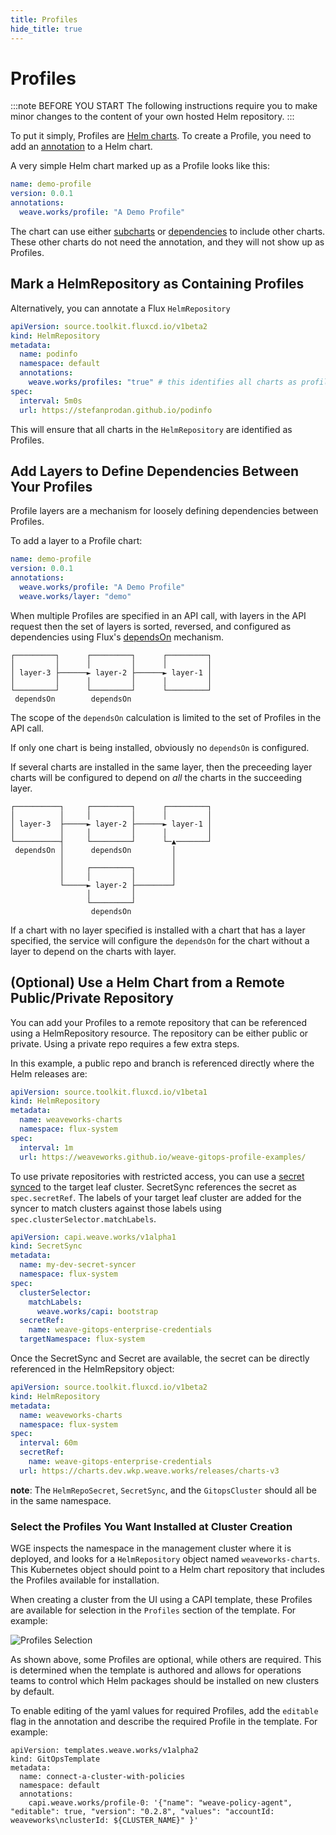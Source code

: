```yaml
---
title: Profiles
hide_title: true
---
```



# Profiles <TierLabel tiers="Enterprise" />

:::note BEFORE YOU START
The following instructions require you to make minor changes to the content of your own hosted Helm repository.
:::

To put it simply, Profiles are [Helm charts](https://helm.sh/docs/topics/charts/). To create a Profile, you need to add an [annotation](https://helm.sh/docs/topics/charts/#the-chartyaml-file) to a Helm chart.

A very simple Helm chart marked up as a Profile looks like this:
```yaml
name: demo-profile
version: 0.0.1
annotations:
  weave.works/profile: "A Demo Profile"
```
The chart can use either [subcharts](https://helm.sh/docs/chart_template_guide/subcharts_and_globals/) or [dependencies](https://helm.sh/docs/chart_best_practices/dependencies/#helm) to include other charts. These other charts do not need the annotation, and they will not show up as Profiles.

## Mark a HelmRepository as Containing Profiles

Alternatively, you can annotate a Flux `HelmRepository`
```yaml
apiVersion: source.toolkit.fluxcd.io/v1beta2
kind: HelmRepository
metadata:
  name: podinfo
  namespace: default
  annotations:
    weave.works/profiles: "true" # this identifies all charts as profiles
spec:
  interval: 5m0s
  url: https://stefanprodan.github.io/podinfo
```  

This will ensure that all charts in the `HelmRepository` are identified as Profiles.

## Add Layers to Define Dependencies Between Your Profiles

Profile layers are a mechanism for loosely defining dependencies between Profiles.

To add a layer to a Profile chart:
```yaml
name: demo-profile
version: 0.0.1
annotations:
  weave.works/profile: "A Demo Profile"
  weave.works/layer: "demo"
```

When multiple Profiles are specified in an API call, with layers in the API request then the set of layers is sorted, reversed, and configured as dependencies using Flux's [dependsOn](https://fluxcd.io/docs/components/helm/helmreleases/#helmrelease-dependencies) mechanism.
```
┌─────────┐      ┌─────────┐      ┌─────────┐
│         │      │         │      │         │
│ layer-3 ├──────► layer-2 ├──────► layer-1 │
│         │      │         │      │         │
└─────────┘      └─────────┘      └─────────┘
 dependsOn        dependsOn
```

The scope of the `dependsOn` calculation is limited to the set of Profiles in the API call.

If only one chart is being installed, obviously no `dependsOn` is configured.

If several charts are installed in the same layer, then the preceeding layer charts will be configured to depend on _all_ the charts in the succeeding layer.
```
┌──────────┐     ┌─────────┐      ┌─────────┐
│          │     │         │      │         │
│ layer-3  ├─────► layer-2 ├──────► layer-1 │
│          │     │         │      │         │
└──────────┤     └─────────┘      └─▲───────┘
 dependsOn │      dependsOn         │
           │                        │
           │     ┌─────────┐        │
           │     │         │        │
           └─────► layer-2 ├────────┘
                 │         │
                 └─────────┘
                  dependsOn
```
If a chart with no layer specified is installed with a chart that has a layer specified, the service will configure the `dependsOn` for the chart without a layer to depend on the charts with layer.

## (Optional) Use a Helm Chart from a Remote Public/Private Repository

You can add your Profiles to a remote repository that can be referenced using a HelmRepository resource. The repository can be either public or private. Using a private repo requires a few extra steps.

In this example, a public repo and branch is referenced directly where the Helm releases are:
```yaml title="HelmRepository.yaml"
apiVersion: source.toolkit.fluxcd.io/v1beta1
kind: HelmRepository
metadata:
  name: weaveworks-charts
  namespace: flux-system
spec:
  interval: 1m
  url: https://weaveworks.github.io/weave-gitops-profile-examples/
```

To use private repositories with restricted access, you can use a [secret synced](../secrets/bootstraping-secrets.mdx) to the target leaf cluster. SecretSync references the secret as `spec.secretRef`. The labels of your target leaf cluster are added for the syncer to match clusters against those labels using `spec.clusterSelector.matchLabels`.
```yaml title="SecretSync.yaml"
apiVersion: capi.weave.works/v1alpha1
kind: SecretSync
metadata:
  name: my-dev-secret-syncer
  namespace: flux-system
spec:
  clusterSelector:
    matchLabels:
      weave.works/capi: bootstrap
  secretRef:
    name: weave-gitops-enterprise-credentials
  targetNamespace: flux-system
```

Once the SecretSync and Secret are available, the secret can be directly referenced in the HelmRepsitory object:
```yaml title="PrivateHelmRepository.yaml"
apiVersion: source.toolkit.fluxcd.io/v1beta2
kind: HelmRepository
metadata:
  name: weaveworks-charts
  namespace: flux-system
spec:
  interval: 60m
  secretRef:
    name: weave-gitops-enterprise-credentials
  url: https://charts.dev.wkp.weave.works/releases/charts-v3
  ```
**note**: The `HelmRepoSecret`, `SecretSync`, and the `GitopsCluster` should all be in the same namespace.

### Select the Profiles You Want Installed at Cluster Creation

WGE inspects the namespace in the management cluster where it is deployed, and looks for a `HelmRepository` object named `weaveworks-charts`. This Kubernetes object should point to a Helm chart repository that includes the Profiles available for installation.

When creating a cluster from the UI using a CAPI template, these Profiles are available for selection in the `Profiles` section of the template. For example:

![Profiles Selection](./img/profile-selection.png)

As shown above, some Profiles are optional, while others are required. This is determined when the template is authored and allows for operations teams to control which Helm packages should be installed on new clusters by default.

To enable editing of the yaml values for required Profiles, add the `editable` flag in the annotation and describe the required Profile in the template. For example: 

```
apiVersion: templates.weave.works/v1alpha2
kind: GitOpsTemplate
metadata:
  name: connect-a-cluster-with-policies
  namespace: default
  annotations:
    capi.weave.works/profile-0: '{"name": "weave-policy-agent", "editable": true, "version": "0.2.8", "values": "accountId: weaveworks\nclusterId: ${CLUSTER_NAME}" }'
```
